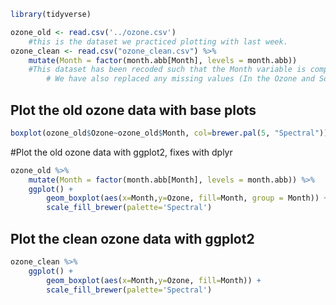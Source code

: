 
```r
library(tidyverse)
```

```r
ozone_old <- read.csv('../ozone.csv')
    #this is the dataset we practiced plotting with last week.
ozone_clean <- read.csv("ozone_clean.csv") %>% 
    mutate(Month = factor(month.abb[Month], levels = month.abb))
    #This dataset has been recoded such that the Month variable is composed of ordered factors
        # We have also replaced any missing values (In the Ozone and Solar.R variables) with the mean for the relevant month
```

## Plot the old ozone data with base plots
```r
boxplot(ozone_old$Ozone~ozone_old$Month, col=brewer.pal(5, "Spectral"))
```
 
#Plot the old ozone data with ggplot2, fixes with dplyr
```r
ozone_old %>% 
    mutate(Month = factor(month.abb[Month], levels = month.abb)) %>% 
    ggplot() +
        geom_boxplot(aes(x=Month,y=Ozone, fill=Month, group = Month)) +
        scale_fill_brewer(palette='Spectral')
```

## Plot the clean ozone data with ggplot2
```r
ozone_clean %>% 
    ggplot() +
        geom_boxplot(aes(x=Month,y=Ozone, fill=Month)) +
        scale_fill_brewer(palette='Spectral')
```


